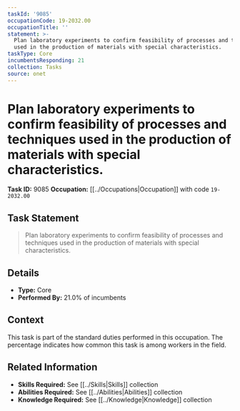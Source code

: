 ```yaml
---
taskId: '9085'
occupationCode: 19-2032.00
occupationTitle: ''
statement: >-
  Plan laboratory experiments to confirm feasibility of processes and techniques
  used in the production of materials with special characteristics.
taskType: Core
incumbentsResponding: 21
collection: Tasks
source: onet
---
```

# Plan laboratory experiments to confirm feasibility of processes and techniques used in the production of materials with special characteristics.

**Task ID:** 9085
**Occupation:** [[../Occupations|Occupation]] with code `19-2032.00`

## Task Statement

> Plan laboratory experiments to confirm feasibility of processes and techniques used in the production of materials with special characteristics.

## Details

- **Type:** Core
- **Performed By:** 21.0% of incumbents

## Context

This task is part of the standard duties performed in this occupation. The percentage indicates how common this task is among workers in the field.

## Related Information

- **Skills Required:** See [[../Skills|Skills]] collection
- **Abilities Required:** See [[../Abilities|Abilities]] collection
- **Knowledge Required:** See [[../Knowledge|Knowledge]] collection
